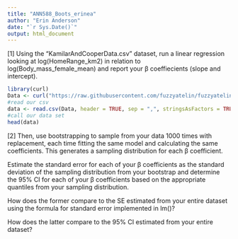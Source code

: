 ```yaml
---
title: "ANN588_Boots_erinea"
author: "Erin Anderson"
date: "`r Sys.Date()`"
output: html_document
---
```


[1] Using the “KamilarAndCooperData.csv” dataset, run a linear regression looking at log(HomeRange_km2) in relation to log(Body_mass_female_mean) and report your β
 coeffiecients (slope and intercept).

```r
library(curl)
Data <- curl("https://raw.githubusercontent.com/fuzzyatelin/fuzzyatelin.github.io/master/AN588_Fall23/KamilarAndCooperData.csv")
#read our csv
data <- read.csv(Data, header = TRUE, sep = ",", stringsAsFactors = TRUE)
#call our data set
head(data)
```








[2] Then, use bootstrapping to sample from your data 1000 times with replacement, each time fitting the same model and calculating the same coefficients. This generates a sampling distribution for each β
 coefficient.

Estimate the standard error for each of your β
 coefficients as the standard deviation of the sampling distribution from your bootstrap and determine the 95% CI for each of your β
 coefficients based on the appropriate quantiles from your sampling distribution.

How does the former compare to the SE estimated from your entire dataset using the formula for standard error implemented in lm()?

How does the latter compare to the 95% CI estimated from your entire dataset?

